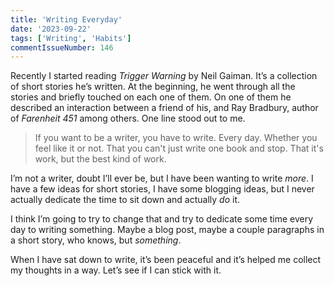```yaml
---
title: 'Writing Everyday'
date: '2023-09-22'
tags: ['Writing', 'Habits']
commentIssueNumber: 146
---
```


Recently I started reading *Trigger Warning* by Neil Gaiman. It’s a collection of short stories he’s written. At the beginning, he went through all the stories and briefly touched on each one of them. On one of them he described an interaction between a friend of his, and Ray Bradbury, author of *Farenheit 451* among others. One line stood out to me.

> If you want to be a writer, you have to write. Every day. Whether you feel like it or not. That you can't just write one book and stop. That it's work, but the best kind of work.

I’m not a writer, doubt I’ll ever be, but I have been wanting to write *more*. I have a few ideas for short stories, I have some blogging ideas, but I never actually dedicate the time to sit down and actually *do* it.

I think I’m going to try to change that and try to dedicate some time every day to writing something. Maybe a blog post, maybe a couple paragraphs in a short story, who knows, but *something*.

When I have sat down to write, it’s been peaceful and it’s helped me collect my thoughts in a way. Let’s see if I can stick with it.